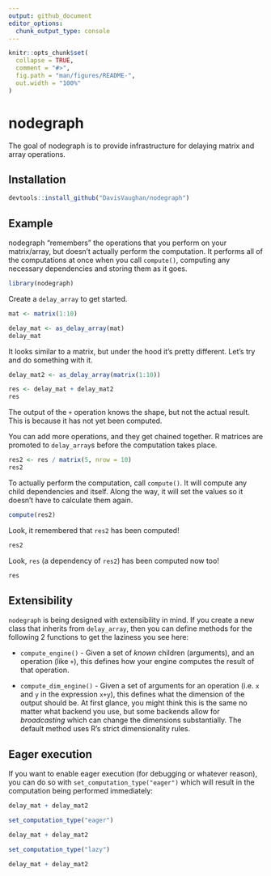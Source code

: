 ```yaml
---
output: github_document
editor_options: 
  chunk_output_type: console
---
```


<!-- README.md is generated from README.Rmd. Please edit that file -->

```r
knitr::opts_chunk$set(
  collapse = TRUE,
  comment = "#>",
  fig.path = "man/figures/README-",
  out.width = "100%"
)
```
# nodegraph

The goal of nodegraph is to provide infrastructure for delaying matrix and 
array operations.

## Installation

``` r
devtools::install_github("DavisVaughan/nodegraph")
```

## Example

nodegraph "remembers" the operations that you perform on your matrix/array,
but doesn't actually perform the computation. It performs all of the computations
at once when you call `compute()`, computing any necessary dependencies and
storing them as it goes.

```r
library(nodegraph)
```


Create a `delay_array` to get started.

```r
mat <- matrix(1:10)

delay_mat <- as_delay_array(mat)
delay_mat
```

It looks similar to a matrix, but under the hood it's pretty different. Let's
try and do something with it.

```r
delay_mat2 <- as_delay_array(matrix(1:10))

res <- delay_mat + delay_mat2
res
```

The output of the `+` operation knows the shape, but not the actual result. This
is because it has not yet been computed.

You can add more operations, and they get chained together. R matrices are
promoted to `delay_array`s before the computation takes place.

```r
res2 <- res / matrix(5, nrow = 10)
res2
```

To actually perform the computation, call `compute()`. It will compute any
child dependencies and itself. Along the way, it will set the values so it 
doesn't have to calculate them again.

```r
compute(res2)
```

Look, it remembered that `res2` has been computed!

```r
res2
```


Look, `res` (a dependency of `res2`) has been computed now too!

```r
res
```

## Extensibility

`nodegraph` is being designed with extensibility in mind. If you create a new
class that inherits from `delay_array`, then you can define methods for the
following 2 functions to get the laziness you see here:

* `compute_engine()` - Given a set of _known_ children (arguments), and an operation (like `+`),
this defines how your engine computes the result of that operation.

* `compute_dim_engine()` - Given a set of arguments for an operation (i.e. `x`
and `y` in the expression `x+y`), this defines what the dimension of the output
should be. At first glance, you might think this is the same no matter what
backend you use, but some backends allow for _broadcasting_ which can change
the dimensions substantially. The default method uses R's strict dimensionality
rules.

## Eager execution

If you want to enable eager execution (for debugging or whatever reason),
you can do so with `set_computation_type("eager")` which will result in the
computation being performed immediately:

```r
delay_mat + delay_mat2

set_computation_type("eager")

delay_mat + delay_mat2

set_computation_type("lazy")

delay_mat + delay_mat2
```

